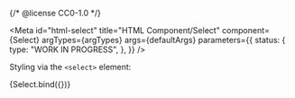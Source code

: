 {/* @license CC0-1.0 */}


<Meta
  id="html-select"
  title="HTML Component/Select"
  component={Select}
  argTypes={argTypes}
  args={defaultArgs}
  parameters={{
    status: {
      type: "WORK IN PROGRESS",
    },
  }}
/>

Styling via the `<select>` element:

<Canvas>
  <Story name="Default" args={exampleArgs}>
    {Select.bind({})}
  </Story>
</Canvas>

<ArgsTable story="Default" />
